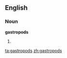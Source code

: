 ==English==

===Noun===
'''gastropods'''

# {{plural of|[[gastropod]]}}

[[ta:gastropods]]
[[zh:gastropods]]